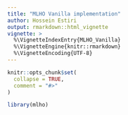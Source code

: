 ```yaml
---
title: "MLHO Vanilla implementation"
author: Hossein Estiri
output: rmarkdown::html_vignette
vignette: >
  %\VignetteIndexEntry{MLHO_Vanilla}
  %\VignetteEngine{knitr::rmarkdown}
  %\VignetteEncoding{UTF-8}
---
```


```r
knitr::opts_chunk$set(
  collapse = TRUE,
  comment = "#>"
)
```

```r
library(mlho)
```
